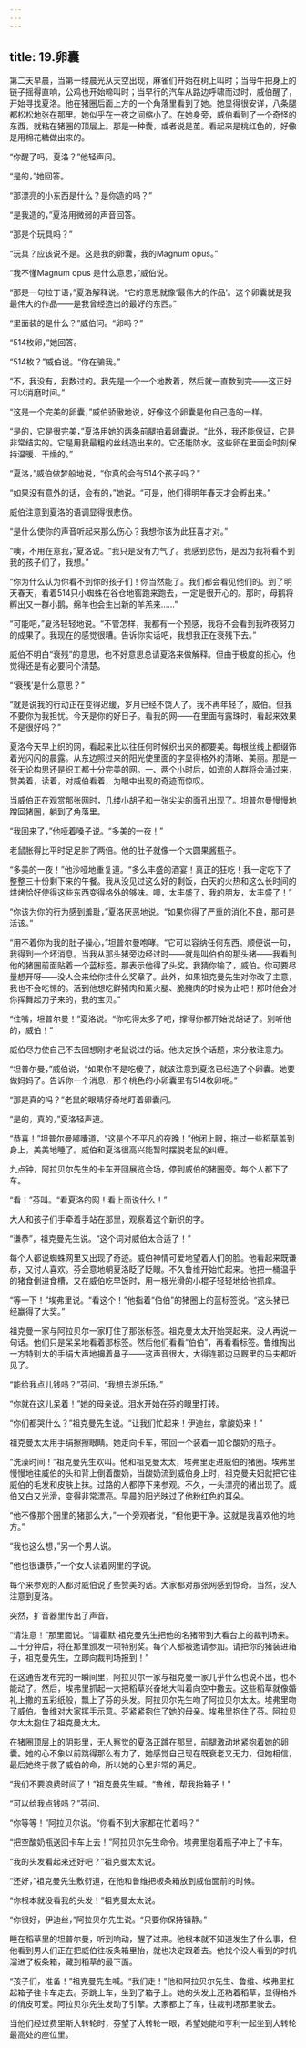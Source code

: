 ```yaml
---
---
---
```

title: 19.卵囊
---




第二天早晨，当第一缕晨光从天空出现，麻雀们开始在树上叫时；当母牛把身上的链子摇得直响，公鸡也开始啼叫时；当早行的汽车从路边呼啸而过时，威伯醒了，开始寻找夏洛。他在猪圈后面上方的一个角落里看到了她。她显得很安详，八条腿都松松地张在那里。她似乎在一夜之间缩小了。在她身旁，威伯看到了一个奇怪的东西，就粘在猪圈的顶层上。那是一种囊，或者说是茧。看起来是桃红色的，好像是用棉花糖做出来的。

“你醒了吗，夏洛？”他轻声问。

“是的，”她回答。

“那漂亮的小东西是什么？是你造的吗？”

“是我造的，”夏洛用微弱的声音回答。

“那是个玩具吗？”

“玩具？应该说不是。这是我的卵囊，我的Magnum opus。”

“我不懂Magnum opus 是什么意思，”威伯说。

“那是一句拉丁语，”夏洛解释说。“它的意思就像‘最伟大的作品’。这个卵囊就是我最伟大的作品——是我曾经造出的最好的东西。”

“里面装的是什么？”威伯问。“卵吗？”

“514枚卵，”她回答。

“514枚？”威伯说。“你在骗我。”

“不，我没有，我数过的。我先是一个一个地数着，然后就一直数到完——这正好可以消磨时间。”

“这是一个完美的卵囊，”威伯骄傲地说，好像这个卵囊是他自己造的一样。

“是的，它是很完美，”夏洛用她的两条前腿拍着卵囊说。“此外，我还能保证，它是非常结实的。它是用我最粗的丝线造出来的。它还能防水。这些卵在里面会时刻保持温暖、干燥的。”

“夏洛，”威伯做梦般地说，“你真的会有514个孩子吗？”

“如果没有意外的话，会有的，”她说。“可是，他们得明年春天才会孵出来。”

威伯注意到夏洛的语调显得很悲伤。

“是什么使你的声音听起来那么伤心？我想你该为此狂喜才对。”

“噢，不用在意我，”夏洛说。“我只是没有力气了。我感到悲伤，是因为我将看不到我的孩子们了，我想。”

“你为什么认为你看不到你的孩子们！你当然能了。我们都会看见他们的。到了明天春天，看着514只小蜘蛛在谷仓地窖跑来跑去，一定是很开心的。那时，母鹅将孵出又一群小鹅，绵羊也会生出新的羊羔来……”

“可能吧，”夏洛轻轻地说。“不管怎样，我都有一个预感，我将不会看到我昨夜努力的成果了。我现在的感觉很糟。告诉你实话吧，我想我正在衰残下去。”

威伯不明白“衰残”的意思，也不好意思总请夏洛来做解释。但由于极度的担心，他觉得还是有必要问个清楚。

“‘衰残’是什么意思？”

“就是说我的行动正在变得迟缓，岁月已经不饶人了。我不再年轻了，威伯。但我不要你为我担忧。今天是你的好日子。看我的网——在里面有露珠时，看起来效果不是很好吗？”

夏洛今天早上织的网，看起来比以往任何时候织出来的都要美。每根丝线上都缀饰着光闪闪的晨露。从东边照过来的阳光使里面的字显得格外的清晰、美丽。那是一张无论构思还是织工都十分完美的网。一、两个小时后，如流的人群将会涌过来，赞美着，读着，对威伯看着，为眼中出现的奇迹而惊叹。

当威伯正在观赏那张网时，几缕小胡子和一张尖尖的面孔出现了。坦普尔曼慢慢地蹭回猪圈，躺到了角落里。

“我回来了，”他哑着嗓子说。“多美的一夜！”

老鼠胀得比平时足足胖了两倍。他的肚子就像一个大圆果酱瓶子。

“多美的一夜！”他沙哑地重复道。“多么丰盛的酒宴！真正的狂吃！我一定吃下了整整三十份剩下来的午餐。我从没见过这么好的剩饭，白天的火热和这么长时间的烘烤恰好使得这些东西变得格外的够味。噢，太丰盛了，我的朋友，太丰盛了！”

“你该为你的行为感到羞耻，”夏洛厌恶地说。“如果你得了严重的消化不良，那可是活该。”

“用不着你为我的肚子操心，”坦普尔曼咆哮。“它可以容纳任何东西。顺便说一句，我得到一个坏消息。当我从那头猪旁边经过时——就是叫伯伯的那头猪——我看到他的猪圈前面贴着一个蓝标签。那表示他得了头奖。我猜你输了，威伯。你可要尽量想开呀——没人会来给你挂什么奖章了。此外，如果祖克曼先生对你改了主意，我也不会吃惊的。活到他想吃鲜猪肉和薰火腿、脆腌肉的时候为止吧！那时他会对你挥舞起刀子来的，我的宝贝。”

“住嘴，坦普尔曼！”夏洛说。“你吃得太多了吧，撑得你都开始说胡话了。别听他的，威伯！”

威伯尽力使自己不去回想刚才老鼠说过的话。他决定换个话题，来分散注意力。

“坦普尔曼，”威伯说，“如果你不是吃傻了，就该注意到夏洛已经造了个卵囊。她要做妈妈了。告诉你一个消息，那个桃色的小卵囊里有514枚卵呢。”

“那是真的吗？”老鼠的眼睛好奇地盯着卵囊问。

“是的，真的，”夏洛轻声道。

“恭喜！”坦普尔曼嘟囔道，“这是个不平凡的夜晚！”他闭上眼，拖过一些稻草盖到身上，美美地睡了。威伯和夏洛很高兴能暂时摆脱老鼠的纠缠。

九点钟，阿拉贝尔先生的卡车开回展览会场，停到威伯的猪圈旁。每个人都下了车。

“看！”芬叫。“看夏洛的网！看上面说什么！”

大人和孩子们手牵着手站在那里，观察着这个新织的字。

“谦恭”，祖克曼先生说。“这个词对威伯太合适了！”

每个人都说蜘蛛网里又出现了奇迹。威伯神情可爱地望着人们的脸。他看起来既谦恭，又讨人喜欢。芬会意地朝夏洛眨了眨眼。不久鲁维开始忙起来。他把一桶温乎的猪食倒进食槽，又在威伯吃早饭时，用一根光滑的小棍子轻轻地给他抓痒。

“等一下！”埃弗里说。“看这个！”他指着“伯伯”的猪圈上的蓝标签说。“这头猪已经赢得了大奖。”

祖克曼一家与阿拉贝尔一家盯住了那张标签。祖克曼太太开始哭起来。没人再说一句话。他们只是呆呆地看着那标签。然后他们看看“伯伯”，再看看标签。鲁维掏出一方特别大的手绢大声地擤着鼻子——这声音很大，大得连那边马厩里的马夫都听见了。

“能给我点儿钱吗？”芬问。“我想去游乐场。”

“你就在这儿呆着！”她的母亲说。泪水开始在芬的眼里打转。

“你们都哭什么？”祖克曼先生说。“让我们忙起来！伊迪丝，拿酸奶来！”

祖克曼太太用手绢擦擦眼睛。她走向卡车，带回一个装着一加仑酸奶的瓶子。

“洗澡时间！”祖克曼先生欢叫。他和祖克曼太太，埃弗里走进威伯的猪圈。埃弗里慢慢地往威伯的头和背上倒着酸奶，当酸奶流到威伯身上时，祖克曼夫妇就把它往威伯的毛发和皮肤上抹。过路的人都停下来参观。不久，一头漂亮的猪出现了。威伯又白又光滑，变得非常漂亮。早晨的阳光映过了他粉红色的耳朵。

“他不像那个圈里的猪那么大，”一个旁观者说，“但他更干净。这就是我喜欢他的地方。”

“我也这么想，”另一个男人说。

“他也很谦恭，”一个女人读着网里的字说。

每个来参观的人都对威伯说了些赞美的话。大家都对那张网感到惊奇。当然，没人注意到夏洛。

突然，扩音器里传出了声音。

“请注意！”那里面说。“请霍默·祖克曼先生把他的名猪带到大看台上的裁判场来。二十分钟后，将在那里颁发一项特别奖。每个人都被邀请参加。请把你的猪装进箱子，祖克曼先生，立即向裁判场报到！”

在这通告发布完的一瞬间里，阿拉贝尔一家与祖克曼一家几乎什么也说不出，也不能动了。然后，埃弗里抓起一大把稻草兴奋地大叫着向空中撒去。这些稻草就像婚礼上撒的五彩纸般，飘上了芬的头发。阿拉贝尔先生吻了阿拉贝尔太太。埃弗里吻了威伯。鲁维对大家挥手示意。芬紧紧抱住了她的母亲。埃弗里抱住了芬。阿拉贝尔太太抱住了祖克曼太太。

在猪圈顶层上的阴影里，无人察觉的夏洛正蹲在那里，前腿激动地紧抱着她的卵囊。她的心不象以前跳得那么有力了，她感觉自己现在既衰老又无力，但她相信，最后她终于救了威伯的命，所以她的心里非常的满足。

“我们不要浪费时间了！”祖克曼先生喊。“鲁维，帮我抬箱子！”

“可以给我点钱吗？”芬问。

“你等等！”阿拉贝尔说。“你看不到大家都在忙着吗？”

“把空酸奶瓶送回卡车上去！”阿拉贝尔先生命令。埃弗里抱着瓶子冲上了卡车。

“我的头发看起来还好吧？”祖克曼太太说。

“还好，”祖克曼先生敷衍道，在他和鲁维把板条箱放到威伯面前的时候。

“你根本就没看我的头发！”祖克曼太太说。

“你很好，伊迪丝，”阿拉贝尔先生说。“只要你保持镇静。”

睡在稻草里的坦普尔曼，听到响动，醒了过来。他根本就不知道发生了什么事，但他看到男人们正在把威伯往板条箱里抬，就也决定跟着去。他找个没人看到的时机溜进了板条箱，藏到稻草的最下面。

“孩子们，准备！”祖克曼先生喊。“我们走！”他和阿拉贝尔先生、鲁维、埃弗里扛起箱子往卡车走去。芬跳上车，坐到了箱子上。她的头发上还粘着稻草，显得格外的俏皮可爱。阿拉贝尔先生发动了引擎。大家都上了车，往裁判场那里驶去。

当他们经过费里斯大转轮时，芬望了大转轮一眼，希望她能和亨利一起坐到大转轮最高处的座位里。